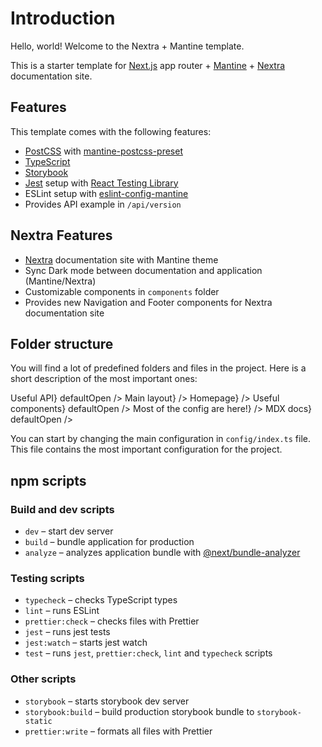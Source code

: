 
# Introduction

Hello, world!
Welcome to the Nextra + Mantine template.

This is a starter template for [Next.js](https://nextjs.org/) app router + [Mantine](https://mantine.dev/) + [Nextra](https://nextra.site/) documentation site.

## Features

This template comes with the following features:

- [PostCSS](https://postcss.org/) with [mantine-postcss-preset](https://mantine.dev/styles/postcss-preset)
- [TypeScript](https://www.typescriptlang.org/)
- [Storybook](https://storybook.js.org/)
- [Jest](https://jestjs.io/) setup with [React Testing Library](https://testing-library.com/docs/react-testing-library/intro)
- ESLint setup with [eslint-config-mantine](https://github.com/mantinedev/eslint-config-mantine)
- Provides API example in `/api/version`

## Nextra Features

- [Nextra](https://nextra.site/) documentation site with Mantine theme
- Sync Dark mode between documentation and application (Mantine/Nextra)
- Customizable components in `components` folder
- Provides new Navigation and Footer components for Nextra documentation site

## Folder structure

You will find a lot of predefined folders and files in the project. Here is a short description of the most important ones:

<FileTree>
  <FileTree.Folder name="app" defaultOpen>
      <FileTree.Folder name={<FileTreeLabel type="folder" name="api">Useful API</FileTreeLabel>} defaultOpen />
          <FileTree.File name={<FileTreeLabel type="file" name="layout.tsx">Main layout</FileTreeLabel>} />
      <FileTree.File name={<FileTreeLabel type="file" name="page.tsx">Homepage</FileTreeLabel>} />
  </FileTree.Folder>
  <FileTree.Folder name={<FileTreeLabel type="folder" name="components">Useful components</FileTreeLabel>} defaultOpen />
  <FileTree.Folder name="config" defaultOpen>
    <FileTree.File name={<FileTreeLabel type="file" name="index.ts">Most of the config are here!</FileTreeLabel>} />
  </FileTree.Folder>
  <FileTree.Folder name={<FileTreeLabel type="folder" name="content">MDX docs</FileTreeLabel>} defaultOpen />
</FileTree>

You can start by changing the main configuration in `config/index.ts` file. This file contains the most important configuration for the project.



## npm scripts

### Build and dev scripts

- `dev` – start dev server
- `build` – bundle application for production
- `analyze` – analyzes application bundle with [@next/bundle-analyzer](https://www.npmjs.com/package/@next/bundle-analyzer)

### Testing scripts

- `typecheck` – checks TypeScript types
- `lint` – runs ESLint
- `prettier:check` – checks files with Prettier
- `jest` – runs jest tests
- `jest:watch` – starts jest watch
- `test` – runs `jest`, `prettier:check`, `lint` and `typecheck` scripts

### Other scripts

- `storybook` – starts storybook dev server
- `storybook:build` – build production storybook bundle to `storybook-static`
- `prettier:write` – formats all files with Prettier
